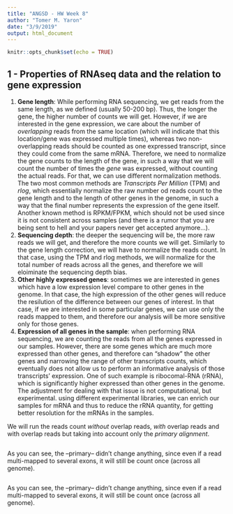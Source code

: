 ```yaml
---
title: "ANGSD - HW Week 8"
author: "Tomer M. Yaron"
date: "3/9/2019"
output: html_document
---
```


```r
knitr::opts_chunk$set(echo = TRUE)
```

## 1 - Properties of RNAseq data and the relation to gene expression

1. **Gene length**: While performing RNA sequencing, we get reads from the same length, as we defined (usually 50-200 bp). Thus, the longer the gene, the higher number of counts we will get. However, if we are interested in the gene expression, we care about the number of *overlapping* reads from the same location (which will indicate that this location/gene was expressed multiple times), whereas two non-overlapping reads should be counted as one expressed transcript, since they could come from the same mRNA. Therefore, we need to normalize the gene counts to the length of the gene, in such a way that we will count the number of times the *gene* was expressed, without counting the actual reads. For that, we can use different normalization methods. The two most common methods are *Transcripts Per Million* (TPM) and *rlog*, which essentially normalize the raw number od reads count to the gene length and to the length of other genes in the genome, in such a way that the final number represents the expression of the gene itself. Another known method is RPKM/FPKM, which should not be used since it is not consistent across samples (and there is a rumor that you are being sent to hell and your papers never get accepted anymore...).
2. **Sequencing depth**: the deeper the sequencing will be, the more raw reads we will get, and therefore the more counts we will get. Similarly to the  gene length correction, we will have to normalize the reads count. In that case, using the TPM and rlog methods, we will normalize for the total number of reads across all the genes, and therefore we will eloiminate the sequencing depth bias.
3. **Other highly expressed genes**: sometimes we are interested in genes which have a low expression level compare to other genes in the genome. In that case, the high expression of the other genes will reduce the resilution of the difference between our genes of interest. In that case, if we are interested in some particular genes, we can use only the reads mapped to them, and therefore our analysis will be more sensitive only for those genes.
4. **Expression of all genes in the sample**: when performing RNA sequencing, we are counting the reads from all the genes expressed in our samples. However, there are some genes which are much more expressed than other genes, and therefore can "shadow" the other genes and narrowing the range of other transcripts counts, which eventually does not allow us to perform an informative analysis of those transcripts' expression. One of such example is ribocomal-RNA (rRNA), which is significantly higher expressed than other genes in the genome. The adjustment for dealing with that issue is not computational, but experimental. using different experimental libraries, we can enrich our samples for mRNA and thus to reduce the rRNA quantity, for getting better resolution for the mRNAs in the samples.

We will run the reads count *without* overlap reads, *with* overlap reads and with overlap reads but taking into account only the *primary alignment*.

```featureCounts



```

As you can see, the --primary-- didn't change anything, since even if a read multi-mapped to several exons, it will still be count once (across all genome).

```featureCounts


```

As you can see, the --primary-- didn't change anything, since even if a read multi-mapped to several exons, it will still be count once (across all genome).
